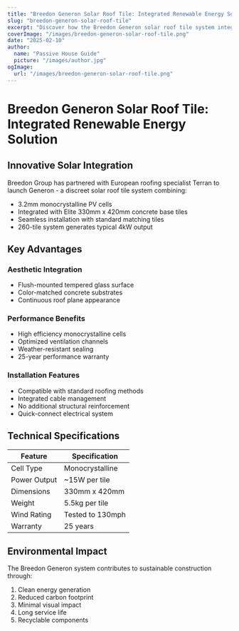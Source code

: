 ```yaml
---
title: "Breedon Generon Solar Roof Tile: Integrated Renewable Energy Solution"
slug: "breedon-generon-solar-roof-tile"
excerpt: "Discover how the Breedon Generon solar roof tile system integrates renewable energy generation with traditional roofing aesthetics."
coverImage: "/images/breedon-generon-solar-roof-tile.png"
date: "2025-02-10"
author:
  name: "Passive House Guide"
  picture: "/images/author.jpg"
ogImage:
  url: "/images/breedon-generon-solar-roof-tile.png"
---
```


# Breedon Generon Solar Roof Tile: Integrated Renewable Energy Solution

## Innovative Solar Integration

Breedon Group has partnered with European roofing specialist Terran to launch Generon - a discreet solar roof tile system combining:

- 3.2mm monocrystalline PV cells
- Integrated with Elite 330mm x 420mm concrete base tiles
- Seamless installation with standard matching tiles
- 260-tile system generates typical 4kW output

## Key Advantages

### Aesthetic Integration
- Flush-mounted tempered glass surface
- Color-matched concrete substrates
- Continuous roof plane appearance

### Performance Benefits
- High efficiency monocrystalline cells
- Optimized ventilation channels
- Weather-resistant sealing
- 25-year performance warranty

### Installation Features  
- Compatible with standard roofing methods
- Integrated cable management
- No additional structural reinforcement
- Quick-connect electrical system

## Technical Specifications

| Feature | Specification |
|---------|--------------|
| Cell Type | Monocrystalline |
| Power Output | ~15W per tile |
| Dimensions | 330mm x 420mm |
| Weight | 5.5kg per tile |
| Wind Rating | Tested to 130mph |
| Warranty | 25 years |

## Environmental Impact

The Breedon Generon system contributes to sustainable construction through:

1. Clean energy generation
2. Reduced carbon footprint
3. Minimal visual impact
4. Long service life
5. Recyclable components
